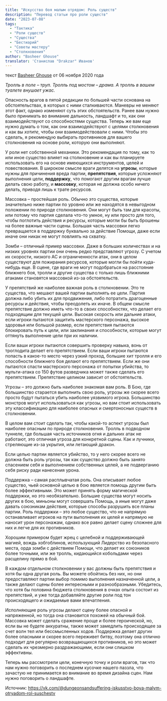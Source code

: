 ```yaml
---
title: "Искусство боя малым отрядом: Роль существ"
description: "Перевод статьи про роли существ"
date: "2023-07-08"
tags:
  - "Тактика"
  - "Роли существ"
  - "Существа"
  - "Бестиарий"
  - "Советы мастеру"
  - "Столкновения"
author: "Basheer Ghouse"
translator: 'Станислав "Drakzar" Иванов'
---
```


текст [Basheer Ghouse](https://vk.com/away.php?to=http://koboldpress.com/author/?authorname=Basheer%20Ghouse&cc_key=) от 06 ноября 2020 года

_Тролль в поле – труп. Тролль под мостом – драма. А тролль в вашем туалете внушает ужас._

Опасность врагов в пятой редакции по большей части основана на обстоятельствах, в которых с ними сталкиваются. Маневры не меняют этот факт, однако изменяют суть этих обстоятельств. Ранее вам нужно было принимать во внимание дальность, ландшафт и то, как они взаимодействуют со способностями существа. Теперь же вам еще нужно думать о том, как они взаимодействуют с целями столкновения и как вы _хотите_, чтобы они взаимодействовали с ними. Чтобы это сделать, я рекомендую выбирать противников для вашего столкновения на основе роли, которую они выполняют.

У роли нет собственной механики. Это рекомендация по тому, как то или иное существо влияет на столкновение и как вы планируете использовать его на основе имеющихся инструментов, целей и повествования. В широком смысле враги делятся на **угрозы**, которые нужны для причинения вреда партии, **препятствия**, которые усложняют выполнения цели, **поддержку**, что помогают другим врагам лучше делать свою работу, и **массовку**, которая не должна особо ничего делать, приводя лишь к трате ресурсов.

Массовка – простейшая роль. Обычно это существа, которые значительно ниже партии по уровню или же находятся в невыгодном положении по природе столкновения. Они могут быть там для красоты, или потому что партия сделала что-то умное, ну или просто для того, чтобы поглотить действия и ресурсы, которые могли бы быть брошены на более важные части сцены. Большая часть массовки легко превращается в поддержку буквально за действие Помощи, даже если иначе они никак не могут повлиять на схватку.

Зомби – отличный пример массовки. Даже в больших количествах и на низких уровнях партии они очень редко представляют угрозу. С учетом их скорости, низкого AC и ограниченности атак, они в целом существуют для пожирания ресурсов, которые могли бы пойти куда-нибудь еще. В сцене, где враги не могут подобраться на расстояние ближнего боя, тролли и другие существа с только лишь ближними атаками становятся массовкой из-за обстоятельств.

У препятствий же наиболее важная роль в столкновении. Это те существа, что мешают вашей партии выполнять ее цели. Партия должна либо убить их для продвижения, либо потратить драгоценные ресурсы и действия, чтобы преодолеть их иначе. В общем смысле препятствие должно иметь что-то в своих способностях, что делает его подходящим для текущей цели. Высокая скорость или дальние атаки, если игроки пытаются защитить мастерского персонажа, высокое здоровья или большой размер, если препятствия пытаются блокировать путь к цели, или заклинания и способности, которые могут оттянуть выполнение цели при их наличии.

Если ваши игроки пытаются совершить проверку навыка, вонь от троглодита делает его препятствием. Если ваши игроки пытаются попасть в какое-то место через узкий проход, большие хит тролля и его способности ближнего боя делают его препятствием. Если же они пытаются спасти мастерского персонажа от попытки убийства, то мульти-атака со 150 футов разведчика может также сделать его препятствием. Препятствие целиком зависит от обстоятельств.

Угрозы – это должно быть наиболее знакомая вам роль. В Бою, где большинство старается выполнить свою роль, угрозы же скорее всего просто будут пытаться убить наиболее уязвимого игрока. Большинство монстров могут использоваться как угрозы, но вам стоит использовать эту классификацию для наиболее опасных и смертоносных существ в столкновении.

В целом вам стоит сделать так, чтобы какой-то аспект угрозы был наиболее опасным по природе столкновения. Тролль в подводном туннеле, где большая часть источников огня и дальних атак не работают, это отличная угроза для конкретной сцены. Как и лучники, стреляющие из-за укрытия, или летающий дракон.

Если целью партии является убийство, то у него скорее всего не должна быть роль угрозы, так как существо должно быть занято спасением себя и выполнением собственных целей, а не подверганию себя риску ради нанесения урона.

Поддержка – самая расплывчатая роль. Она описывает любое существо, чьей основной целью в бою является помощь другим быть более эффективными. Это может принять форму магической поддержки, но это необязательно. Большие существа могут носить других в бою, миньоны могут совершать Помощь, а иные могут даже давать союзникам действия, которые способы разрушить все планы партии. Роль поддержки – это любое существо, что не напрямую останавливает игроков на пути выполнения их целей и напрямую не наносит урон персонажам, однако все равно делает сцену сложнее для них и легче для их противников.

Хорошим примером будет жрец с целебной и поддерживающей магией, вождь хобгоблинов, использующий Лидерство из безопасного места, орда зомби с действием Помощи, что делает их союзников более точными, или же тролль, кидающийся кобольдами через расщелину прямо в бой.

В каждом отдельном столкновении у вас должны быть препятствия и хотя бы одна другая роль. Вы можете обойтись без них, но они предоставляют партии выбор помимо выполнения назначенной цели, а также делают сцены более интересными и разнообразными. Убедитесь, что хотя бы половина бюджета столкновения в очках опыта состоит из препятствий, и уже тогда добавляйте другие роли под тон происходящего и ожидаемые вами впечатления.

Исполняющие роль угрозы делают сцену более опасной и напряженной, но тогда она становится похожей на обычный бой. Массовка может сделать сражение проще и более героической, но, если вы не будете аккуратны, также может замедлить происходящее за счет волн тел или бессмысленных ходов. Поддержка делает других более опасными и скорее всего переживет битву, поэтому она отлично подходит для регулярно возвращающихся противников, но это может сделать их чрезмерно раздражающими, если они слишком эффективны.

Теперь мы рассмотрели цели, конечную точку и роли врагов, так что нам нужно поговорить о последнем кусочке нашего паззла, что зачастую не принимается во внимание во время дизайна сцен. Нам нужно поговорить о ландшафте.

Источник: https://vk.com/@dungeonsandsuffering-iskusstvo-boya-malym-otryadom-rol-suschestv
